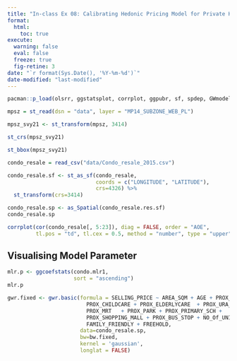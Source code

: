 ```yaml
---
title: "In-class Ex 08: Calibrating Hedonic Pricing Model for Private Highrise Property with GWR Method"
format:
  html:
    toc: true
execute: 
  warning: false
  eval: false
  freeze: true
  fig-retine: 3
date: "`r format(Sys.Date(), '%Y-%m-%d')`"
date-modified: "last-modified"
---
```


```r
pacman::p_load(olsrr, ggstatsplot, corrplot, ggpubr, sf, spdep, GWmodel, tmap, tidyverse, gtsummary)
```

```r
mpsz = st_read(dsn = "data", layer = "MP14_SUBZONE_WEB_PL")
```

```r
mpsz_svy21 <- st_transform(mpsz, 3414)
```

```r
st_crs(mpsz_svy21)
```

```r
st_bbox(mpsz_svy21)
```

```r
condo_resale = read_csv("data/Condo_resale_2015.csv")
```

```r
condo_resale.sf <- st_as_sf(condo_resale,
                            coords = c("LONGITUDE", "LATITUDE"),
                            crs=4326) %>%
  st_transform(crs=3414)
```

```r
condo_resale.sp <- as_Spatial(condo_resale.res.sf)
condo_resale.sp
```

```r
corrplot(cor(condo_resale[, 5:23]), diag = FALSE, order = "AOE",
         tl.pos = "td", tl.cex = 0.5, method = "number", type = "upper")
```

## Visualising Model Parameter
```r
mlr.p <- ggcoefstats(condo.mlr1,
                     sort = "ascending")
mlr.p
```

```r
gwr.fixed <- gwr.basic(formula = SELLING_PRICE ~ AREA_SQM + AGE + PROX_CBD + 
                         PROX_CHILDCARE + PROX_ELDERLYCARE  + PROX_URA_GROWTH_AREA + 
                         PROX_MRT   + PROX_PARK + PROX_PRIMARY_SCH + 
                         PROX_SHOPPING_MALL + PROX_BUS_STOP + NO_Of_UNITS + 
                         FAMILY_FRIENDLY + FREEHOLD, 
                       data=condo_resale.sp, 
                       bw=bw.fixed, 
                       kernel = 'gaussian', 
                       longlat = FALSE)
```